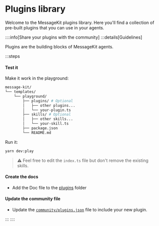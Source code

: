 
# Plugins library

Welcome to the MessageKit plugins library. Here you'll find a collection of pre-built plugins that you can use in your agents.

::::info[Share your plugins with the community]
:::details[Guidelines]

Plugins are the building blocks of MessageKit agents.

:::steps

#### Test it

Make it work in the playground:

```bash
message-kit/
└── templates/
    └── playground/
        ├── plugins/ # Optional
        │   ├── other plugins...
        │   └── your-plugin.ts
        ├── skills/ # Optional
        │   ├── other skills...
        │   └── your-skill.ts
        ├── package.json
        └── README.md
```

Run it:

```bash
yarn dev:play
```

> ⚠️ Feel free to edit the `index.ts` file but don't remove the existing skills.

#### Create the docs

- Add the Doc file to the [plugins](https://github.com/ephemeraHQ/message-kit/tree/main/packages/docs/pages/plugins) folder

#### Update the community file

- Update the [`community/plugins.json`](https://github.com/ephemeraHQ/message-kit/tree/main/community/plugins.json) file to include your new plugin.

:::
::::

<List items={pluginsData} />
